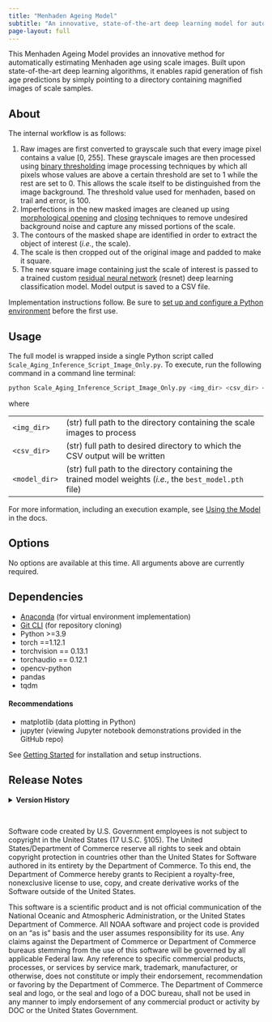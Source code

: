 ```yaml
---
title: "Menhaden Ageing Model"
subtitle: "An innovative, state-of-the-art deep learning model for automatically ageing menhaden samples using scale images"
page-layout: full
---
```


This Menhaden Ageing Model provides an innovative method for automatically estimating Menhaden age using scale images. Built upon state-of-the-art deep learning algorithms, it enables rapid generation of fish age predictions by simply pointing to a directory containing magnified images of scale samples.

## About

The internal workflow is as follows:

1. Raw images are first converted to grayscale such that every image pixel contains a value [0, 255]. These grayscale images are then processed using [binary thresholding](https://en.wikipedia.org/wiki/Thresholding_(image_processing)) image processing techniques by which all pixels whose values are above a certain threshold are set to 1 while the rest are set to 0. This allows the scale itself to be distinguished from the image background. The threshold value used for menhaden, based on trail and error, is 100.
2. Imperfections in the new masked images are cleaned up using [morphological opening](https://en.wikipedia.org/wiki/Opening_(morphology)) and [closing](https://en.wikipedia.org/wiki/Closing_(morphology)) techniques to remove undesired background noise and capture any missed portions of the scale.
3. The contours of the masked shape are identified in order to extract the object of interest (*i.e.*, the scale).
4. The scale is then cropped out of the original image and padded to make it square.
5. The new square image containing just the scale of interest is passed to a trained custom [residual neural network](https://en.wikipedia.org/wiki/Residual_neural_network) (resnet) deep learning classification model. Model output is saved to a CSV file.

Implementation instructions follow. Be sure to [set up and configure a Python environment](content/docs/setup.qmd) before the first use.

## Usage

The full model is wrapped inside a single Python script called `Scale_Aging_Inference_Script_Image_Only.py`. To execute, run the following command in a command line terminal:

```bash
python Scale_Aging_Inference_Script_Image_Only.py <img_dir> <csv_dir> <model_dir>
```

where

|               |                                                                                                       |
| :------------ | :---------------------------------------------------------------------------------------------------- |
| `<img_dir>`   | (str) full path to the directory containing the scale images to process                                   |
| `<csv_dir>`   | (str) full path to desired directory to which the CSV output will be written                          |
| `<model_dir>` | (str) full path to the directory containing the trained model weights (*i.e.*, the `best_model.pth` file) |

For more information, including an execution example, see [Using the Model](content/docs/usage.qmd) in the docs.

## Options

No options are available at this time. All arguments above are currently required.

## Dependencies

* [Anaconda](https://www.anaconda.com/) (for virtual environment implementation)
* [Git CLI](https://git-scm.com/downloads) (for repository cloning)
* Python >=3.9
* torch ==1.12.1
* torchvision == 0.13.1
* torchaudio == 0.12.1
* opencv-python
* pandas
* tqdm

#### Recommendations

* matplotlib (data plotting in Python)
* jupyter (viewing Jupyter notebook demonstrations provided in the GitHub repo)

See [Getting Started](content/docs/setup.qmd) for installation and setup instructions.

## Release Notes

<details>
  <summary>
    <b> Version History </b>
  </summary>
  <ul>
    <li> <b>2025.0.1 (BETA)</b> (May 2025): Initial version for testing with the following functionality:
      <ul>
        <li> Run via command line with image, output, and model directories passed as required arguments </li>
      </ul>
  </ul>
</details>

<br>

:::{.callout-important title=License}
Software code created by U.S. Government employees is not subject to copyright in the United States (17 U.S.C. §105). The United States/Department of Commerce reserve all rights to seek and obtain copyright protection in countries other than the United States for Software authored in its entirety by the Department of Commerce. To this end, the Department 
of Commerce hereby grants to Recipient a royalty-free, nonexclusive license to use, copy, and create derivative works of the Software outside of the United States.
:::

:::{.callout-important title=Disclaimer}
This software is a scientific product and is not official communication of the National Oceanic and Atmospheric Administration, or the United States Department of Commerce. All NOAA software and project code is provided on an "as is" basis and the user assumes responsibility for its use. Any claims against the Department of Commerce or Department of Commerce bureaus stemming from the use of this software will be governed by all applicable Federal law. Any reference to specific commercial products, processes, or services by service mark, trademark, manufacturer, or otherwise, does not constitute or imply their endorsement, recommendation or favoring by the Department of Commerce. The Department of Commerce seal and logo, or the seal and logo of a DOC bureau, shall not be used in any manner to imply endorsement of any commercial product or activity by DOC or the United States Government.
:::
